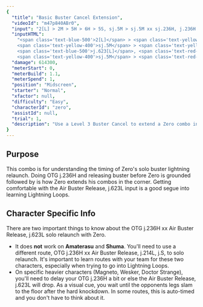 ```yaml
---
{
  "title": "Basic Buster Cancel Extension",
  "videoId": "m47p840ABr0",
  "input": "2[L] > 2M > 5H > 6H > 5S, sj.5M > sj.5M xx sj.236H, j.236H ~ Air Buster Release, j.623[L], 2H > 6H > 5S, sj.5M > sj.5M > sj.2H > sj.5S, 236XX",
  "inputHTML":
    "<span class='text-blue-500'>2[L]</span> > <span class='text-yellow-400'>2M</span> > <span class='text-red-400'>5H</span> > <span class='text-red-400'>6H</span> > <span class='text-green-600'>5S</span>,
    <span class='text-yellow-400'>sj.5M</span> > <span class='text-yellow-400'>sj.5M</span> xx <span class='text-red-400'>sj.236H</span>, <span class='text-red-400'>j.236H</span> ~ Air Buster Release,
    <span class='text-blue-500'>j.623[L]</span>, <span class='text-red-400'>2H</span> > <span class='text-red-400'>6H</span> > <span class='text-green-600'>5S</span>, <span class='text-yellow-400'>sj.5M</span> >
    <span class='text-yellow-400'>sj.5M</span> > <span class='text-red-400'>sj.2H</span> > <span class='text-green-600'>sj.5S</span>, 236MH",
  "damage": 614300,
  "meterStart": 0,
  "meterBuild": 1.1,
  "meterSpend": 1,
  "position": "Midscreen",
  "starter": "Normal",
  "xfactor": null,
  "difficulty": "Easy",
  "characterId": "zero",
  "assistId": null,
  "trial": 1,
  "description": "Use a Level 3 Buster Cancel to extend a Zero combo in the corner.",
}
---
```


## Purpose

This combo is for understanding the timing of Zero's solo buster lightning relaunch. Doing <InputBlock>OTG <Text color="red">j.236H</Text></InputBlock> and releasing buster before Zero is grounded followed by <InlineInput text="j.623L" color="blue" /> is how Zero
extends his combos in the corner. Getting comfortable with the <InputBlock>Air Buster Release, <Text color="blue">j.623L</Text></InputBlock> input is a good segue into learning Lightning Loops.

## Character Specific Info

There are two important things to know about the <InputBlock>OTG <Text color="red">j.236H</Text> xx Air Buster Release, <Text color="blue">j.623L</Text></InputBlock> solo relaunch with Zero.

- It does **not** work on **Amaterasu** and **Shuma**. You'll need to use a different route, <InputBlock>OTG <Text color="red">j.236H</Text> xx Air Buster Release, <Text color="blue">j.214L</Text>, <Text color="green">j.S</Text></InputBlock>, to solo relaunch. It's important to
  learn routes with your team for these two characters, especially when trying to go into Lightning Loops.
- On specific heavier characters (Magneto, Wesker, Doctor Strange), you'll need to delay your <InputBlock>OTG <Text color="red">j.236H</Text></InputBlock> a bit or else the <InputBlock>Air Buster Release, <Text color="blue">j.623L</Text></InputBlock> will drop. As a visual cue, you
  wait until the opponents legs slam to the floor after the hard knockdown. In some routes, this is auto-timed and you don't have to think about it.
